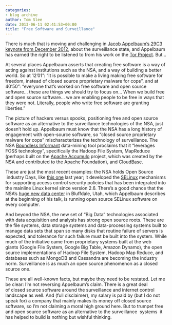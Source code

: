 ```yaml
---
categories:
- blog archive
author: Tom Slee
date: 2013-06-11 02:41:53+00:00
title: "Free Software and Surveillance"
---
```


There is much that is moving and challenging in [Jacob Appelbaum's 29C3 keynote from December 2012](http://boingboing.net/2013/02/15/jacob-appelbaums-29c3-keynot.html), about the surveillance state, and Appelbaum has earned the right to be listened to from his work on the [Tor Project](https://www.torproject.org/). But...

At several places Appelbaum asserts that creating free software is a way of acting against institutions such as the NSA, and a way of building a better world. So at 12'01": "It is possible to make a living making free software for freedom, instead of closed source proprietary malware for cops", and at 40'50": "everyone that's worked on free software and open source software… these are things we should try to focus on… When we build free and open source software… we are enabling people to be free in ways that they were not. Literally, people who write free software are granting liberties."

The picture of hackers versus spooks, positioning free and open source software as an alternative to the surveillance technologies of the NSA, just doesn't hold up. Appelbaum must know that the NSA has a long history of engagement with open-source software, so "closed source proprietary malware for cops" mischaracterizes the technology of surveillance. The NSA [Boundless Informant](http://www.guardian.co.uk/world/2013/jun/08/nsa-boundless-informant-global-datamining) data-mining tool proclaims that it "leverages FOSS technology", specifically the Hadoop File System, MapReduce (perhaps built on the [Apache Accumulo](http://en.wikipedia.org/wiki/Apache_Accumulo) project, which was created by the NSA and contributed to the Apache Foundation), and CloudBase.

These are just the most recent examples: the NSA holds Open Source  industry Days, like [this one](http://www.mil-oss.org/about/news-and-events/13-news/26-ossi-and-nsa-team-up-for-open-source-industry-day) last year; it developed the [SELinux](http://en.wikipedia.org/wiki/Security-Enhanced_Linux) mechanisms for supporting access control security policies that has been integrated into the mainline Linux kernel since version 2.6. There's a good chance that the NSA's [huge new data center](http://www.wired.com/threatlevel/2012/03/ff_nsadatacenter/all/1) in Bluffdale, Utah, which Appelbaum describes at the beginning of his talk, is running open source SELinux software on every computer.

And beyond the NSA, the new set of "Big Data" technologies associated with data acquisition and analysis has strong open source roots. These are the file systems, data storage systems and data-processing systems built to manage data sets that span so many disks that routine failure of servers is expected, and tolerance for such failure must be built into the system. While much of the initiative came from proprietary systems built at the web giants (Google File System, Google Big Table, Amazon Dynamo), the open source implementations of Hadoop File System, Hadoop Map Reduce, and databases such as MongoDB and Cassandra are becoming the industry norm. Surveillance is as much an open source phenomenon as a closed source one.

These are all well-known facts, but maybe they need to be restated. Let me be clear: I'm not reversing Appelbaum's claim. There is a great deal of closed source software around the surveillance and internet control landscape as well. And (full disclaimer), my salary is paid by (but I do not speak for) a company that mainly makes its money off closed source software, so I'm not claiming a moral high ground here. But to trumpet free and open source software as an alternative to the surveillance  systems  it has helped to build is nothing but wishful thinking.
